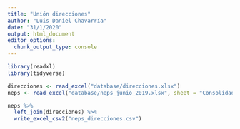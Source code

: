 ```yaml
---
title: "Unión direcciones"
author: "Luis Daniel Chavarría"
date: "31/1/2020"
output: html_document
editor_options: 
  chunk_output_type: console
---
```


```r
library(readxl)
library(tidyverse)
```

```r
direcciones <- read_excel("database/direcciones.xlsx")
neps <- read_excel("database/neps_junio_2019.xlsx", sheet = "Consolidado")
```

```r
neps %>% 
  left_join(direcciones) %>% 
  write_excel_csv2("neps_direcciones.csv")
```

